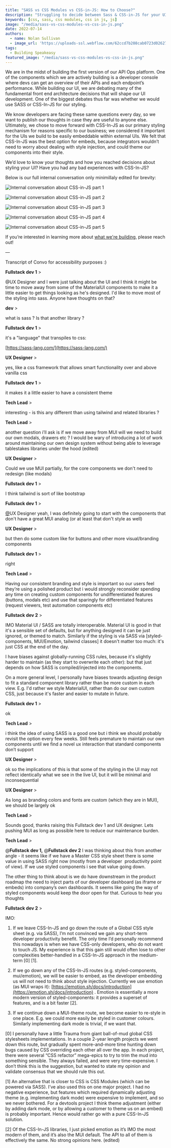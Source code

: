 ```yaml
---
title: "SASS vs CSS Modules vs CSS-in-JS: How to Choose?"
description: "Struggling to decide between Sass & CSS-in-JS for your UI? Here's why we chose CSS-in-JS for effortless embedding & theming of UI components – critical."
keywords: [css, sass, css modules, css in js, js]
image: "/media/sass-vs-css-modules-vs-css-in-js.png"
date: 2022-07-14
authors:
  - name: Nolan Sullivan
  - image_url: 'https://uploads-ssl.webflow.com/62ccd7b208cab0723d026273/62cdf9e45dcbb4d20be59f5f_head.jpeg'
tags:
  - Building Speakeasy
featured_image: "/media/sass-vs-css-modules-vs-css-in-js.png"
---
```


We are in the midst of building the first version of our API Ops platform. One of the components which we are actively building is a developer console where devs can get an overview of their APIs and each endpoint’s performance. While building our UI, we are debating many of the fundamental front end architecture decisions that will shape our UI development. One of the biggest debates thus far was whether we would use SASS or CSS-In-JS for our styling.

We know developers are facing these same questions every day, so we want to publish our thoughts in case they are useful to anyone else. Ultimately, we chose to move forward with CSS-In-JS as our primary styling mechanism for reasons specific to our business; we considered it important for the UIs we build to be easily embeddable within external UIs. We felt that CSS-In-JS was the best option for embeds, because integrators wouldn’t need to worry about dealing with style injection, and could theme our components into their style.

We’d love to know your thoughts and how you reached decisions about styling your UI? Have you had any bad experiences with CSS-In-JS?

Below is our full internal conversation only minimillaly edited for brevity:

![Internal conversation about CSS-in-JS part 1](./assets/sass-vs-css-modules-vs-css-in-js-image-01.png)

![Internal conversation about CSS-in-JS part 2](./assets/sass-vs-css-modules-vs-css-in-js-image-02.png)

![Internal conversation about CSS-in-JS part 3](./assets/sass-vs-css-modules-vs-css-in-js-image-03.png)

![Internal conversation about CSS-in-JS part 4](./assets/sass-vs-css-modules-vs-css-in-js-image-04.png)

![Internal conversation about CSS-in-JS part 5](./assets/sass-vs-css-modules-vs-css-in-js-image-05.png)

If you’re interested in learning more about [what we're building](https://www.speakeasy.com/), please reach out!

—

Transcript of Convo for accessibility purposes :)

**Fullstack dev 1** \>

@UX Designer and I were just talking about the UI and I think it might be time to move away from some of the MaterialUI components to make it a little easier to get things looking as he's designed. I'd like to move most of the styling into sass. Anyone have thoughts on that?

**dev** \>

what is sass ? Is that another library ?

**Fullstack dev 1** \>

it's a "language" that transpiles to css:

[https://sass-lang.com/](https://sass-lang.com/)

**UX Designer** \>

yes, like a css framework that allows smart functionality over and above vanilla css

**Fullstack dev 1** \>

it makes it a little easier to have a consistent theme

**Tech Lead** \>

interesting - is this any different than using tailwind and related libraries ?

**Tech Lead** \>

another question i’ll ask is if we move away from MUI will we need to build our own modals, drawers etc ? I would be wary of introducing a lot of work around maintaining our own design system without being able to leverage tablestakes libraries under the hood (edited)

**UX Designer** \>

Could we use MUI partially, for the core components we don't need to redesign (like modals)

**Fullstack dev 1** \>

I think tailwind is sort of like bootstrap

**Fullstack dev 1** \>

[@](https://speakeasyapi.slack.com/team/U03MPFYRQ6M)UX Designer yeah, I was definitely going to start with the components that don't have a great MUI analog (or at least that don't style as well)

**UX Designer** \>

but then do some custom like for buttons and other more visual/branding components

**Fullstack dev 1** \>

right

**Tech Lead** \>

Having our consistent branding and style is important so our users feel they’re using a polished product but i would strongly reconsider spending any time on creating custom components for undifferentiated features (buttons, modals etc) and use that sparingly for differentiated features (request viewers, test automation components etc)

**Fullstack dev 2** \>

IMO Material UI / SASS are totally interoperable. Material UI is good in that it's a sensible set of defaults, but for anything designed it can be just ignored, or themed to match. Similarly if the styling is via SASS via \[styled-components, MUI/Emotion, tailwind classes\] it doesn't matter too much: it's just CSS at the end of the day.

I have biases against globally-running CSS rules, because it's slightly harder to maintain (as they start to overwrite each other): but that just depends on how SASS is compiled/injected into the components.

On a more general level, I personally have biases towards adjusting design to fit a standard component library rather than be more custom in each view. E.g. I'd rather we style MaterialUI, rather than do our own custom CSS, just because it's faster and easier to mutate in future.

**Fullstack dev 1** \>

ok

**Tech Lead** \>

i think the idea of using SASS is a good one but i think we should probably revisit the option every few weeks. Still feels premature to maintain our own components until we find a novel ux interaction that standard components don’t support

**UX Designer** \>

ok so the implications of this is that some of the styling in the UI may not reflect identically what we see in the live UI, but it will be minimal and inconsequential

**UX Designer** \>

As long as branding colors and fonts are custom (which they are in MUI), we should be largely ok

**Tech Lead** \>

Sounds good, thanks raising this Fullstack dev 1 and UX designer. Lets pushing MUI as long as possible here to reduce our maintenance burden.

**Tech Lead** \>

@**Fullstack dev 1,** @**Fullstack dev 2** I was thinking about this from another angle - it seems like if we have a Master CSS style sheet there is some value in using SASS right now (mostly from a developer  productivity point of view). If we use styled components i see that value going down.

The other thing to think about is we do have downstream in the product roadmap the need to inject parts of our developer dashboard (as iframe or embeds) into company’s own dashboards. It seems like going the way of styled components would keep the door open for that. Curious to hear you thoughts

**Fullstack dev 2** \>

IMO:

1. If we leave CSS-In-JS and go down the route of a Global CSS style sheet (e.g. via SASS), I’m not convinced we gain any short-term developer productivity benefit. The only time I’d personally recommend this nowadays is when we have CSS-only developers, who do not want to touch JS. My experience is that this gain still would often lose to other complexities better-handled in a CSS-In-JS approach in the medium-term \[0\] \[1\].

2. If we go down any of the CSS-In-JS routes (e.g. styled-components, mui/emotion), we will be easier to embed, as the developer embedding us will not need to think about style injection. Currently we use emotion (as MUI wraps it): [https://emotion.sh/docs/introduction](https://emotion.sh/docs/introduction) . Emotion is essentially a more modern version of styled-components: it provides a superset of features, and is a bit faster \[2\].

3. If we continue down a MUI-theme route, we become easier to re-style in one place. E.g. we could more easily be styled in customer colours. Similarly implementing dark mode is trivial, if we want that.

\[0\] I personally have a little Trauma from giant ball-of-mud global CSS stylesheets implementations. In a couple 2-year length projects we went down this route, but gradually spent more-and-more time hunting down bugs caused by CSS overriding each other all over the app. In each project, there were several “CSS refactor” mega-epics to try to trim the mud into something sensible. They always failed, and were very time-expensive. I don’t think this is the suggestion, but wanted to state my opinion and validate consensus that we should rule this out.

\[1\] An alternative that is closer to CSS is CSS Modules (which can be powered via SASS). I’ve also used this on one major project. I had no negative experience, but features which required dynamically adjusting theme (e.g. implementing dark mode) were expensive to implement, and so we never bothered. For a devtools project I think theme adjustment (either by adding dark mode, or by allowing a customer to theme us on an embed) is probably important. Hence would rather go with a pure CSS-In-JS solution.

\[2\] Of the CSS-In-JS libraries, I just picked emotion as it’s IMO the most modern of them, and it’s also the MUI default. The API to all of them is effectively the same. No strong opinions here. (edited)
